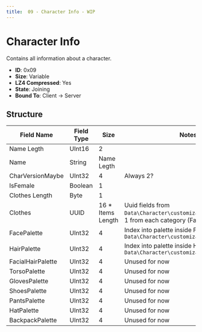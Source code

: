 ```yaml
---
title:  09 - Character Info - WIP
---
```


# Character Info

Contains all information about a character.

- **ID**: 0x09
- **Size**: Variable
- **LZ4 Compressed**: Yes
- **State**: Joining
- **Bound To**: Client -> Server

## Structure

| Field Name | Field Type  | Size | Notes |
|------------|------------ |------|-------|
| Name Legth | UInt16 | 2 | |
| Name | String | Name Legth | |
| CharVersionMaybe | UInt32 | 4 | Always 2? |
| IsFemale | Boolean | 1 | |
| Clothes Length | Byte | 1 | |
| Clothes | UUID | 16 * Items Length | Uuid fields from `Data\Character\customization_options.json`, 1 from each category (Face, Hair, Torso..) |
| FacePalette | UInt32 | 4 | Index into palette inside Face of `Data\Character\customization_options.json` |
| HairPalette | UInt32 | 4 | Index into palette inside Hair of `Data\Character\customization_options.json` |
| FacialHairPalette | UInt32 | 4 | Unused for now |
| TorsoPalette | UInt32 | 4 | Unused for now |
| GlovesPalette | UInt32 | 4 | Unused for now |
| ShoesPalette | UInt32 | 4 | Unused for now |
| PantsPalette | UInt32 | 4 | Unused for now |
| HatPalette | UInt32 | 4 | Unused for now |
| BackpackPalette | UInt32 | 4 | Unused for now |